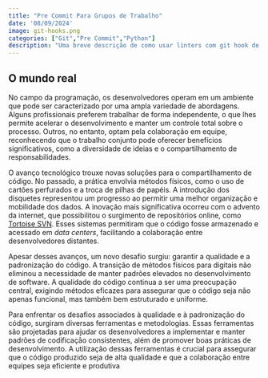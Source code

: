 ```yaml
---
title: "Pre Commit Para Grupos de Trabalho"
date: '08/09/2024'
image: git-hooks.png
categories: ["Git","Pre Commit","Python"]
description: "Uma breve descrição de como usar linters com git hook de maneira automática em projetos com versionamento."
---
```


## O mundo real

No campo da programação, os desenvolvedores operam em um ambiente que pode ser caracterizado por uma ampla variedade de abordagens. Alguns profissionais preferem trabalhar de forma independente, o que lhes permite acelerar o desenvolvimento e manter um controle total sobre o processo. Outros, no entanto, optam pela colaboração em equipe, reconhecendo que o trabalho conjunto pode oferecer benefícios significativos, como a diversidade de ideias e o compartilhamento de responsabilidades.


O avanço tecnológico trouxe novas soluções para o compartilhamento de código. No passado, a prática envolvia métodos físicos, como o uso de cartões perfurados e a troca de pilhas de papéis. A introdução dos disquetes representou um progresso ao permitir uma melhor organização e mobilidade dos dados. A inovação mais significativa ocorreu com o advento da internet, que possibilitou o surgimento de repositórios online, como [Tortoise SVN](https://tortoisesvn.net/downloads.html). Esses sistemas permitiram que o código fosse armazenado e acessado em _data centers_, facilitando a colaboração entre desenvolvedores distantes.

Apesar desses avanços, um novo desafio surgiu: garantir a qualidade e a padronização do código. A transição de métodos físicos para digitais não eliminou a necessidade de manter padrões elevados no desenvolvimento de software. A qualidade do código continua a ser uma preocupação central, exigindo métodos eficazes para assegurar que o código seja não apenas funcional, mas também bem estruturado e uniforme.


Para enfrentar os desafios associados à qualidade e à padronização do código, surgiram diversas ferramentas e metodologias. Essas ferramentas são projetadas para ajudar os desenvolvedores a implementar e manter padrões de codificação consistentes, além de promover boas práticas de desenvolvimento. A utilização dessas ferramentas é crucial para assegurar que o código produzido seja de alta qualidade e que a colaboração entre equipes seja eficiente e produtiva
